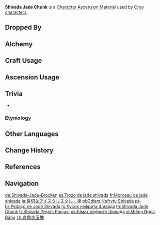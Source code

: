 {{Item Infobox
|id           = 104163
|image        = Item Shivada Jade Chunk.png
|type         = Character Ascension Materials
|invCategory  = Character Development Items
|group        = Shivada Jade
|group2       = Ascension Gems
|quality      = 4
|description  = Character Ascension material.<br>"Sorry..."<br>"...to also have you shoulder the grievances of the world."
|source1      = Dropped by [[Normal Bosses]] and [[Weekly Bosses]] (Lv. 60+)
|source2      = [[Alchemy]] (AR 35+)
}}
'''Shivada Jade Chunk''' is a [[Character Ascension Material]] used by [[Cryo]] [[characters]].

==Dropped By==
{{Dropped By|level=60}}

==Alchemy==
{{Recipe
|type = Crafting
|Shivada Jade Fragment = 3
|Mora = 900
|sort = Shivada Jade Fragment;Mora
}}
{{Recipe
|type = Converting
|Agnidus Agate Chunk = 1
|Dust of Azoth = 9
|sort = Agnidus Agate Chunk;Dust of Azoth
}}
{{Recipe
|type = Converting
|Varunada Lazurite Chunk = 1
|Dust of Azoth = 9
|sort = Varunada Lazurite Chunk;Dust of Azoth
}}
{{Recipe
|type = Converting
|Nagadus Emerald Chunk = 1
|Dust of Azoth = 9
|sort = Nagadus Emerald Chunk;Dust of Azoth
}}
{{Recipe
|type = Converting
|Vajrada Amethyst Chunk = 1
|Dust of Azoth = 9
|sort = Vajrada Amethyst Chunk;Dust of Azoth
}}
{{Recipe
|type = Converting
|Vayuda Turquoise Chunk = 1
|Dust of Azoth = 9
|sort = Vayuda Turquoise Chunk;Dust of Azoth
}}
{{Recipe
|type = Converting
|Prithiva Topaz Chunk = 1
|Dust of Azoth = 9
|sort = Prithiva Topaz Chunk;Dust of Azoth
}}

==Craft Usage==
{{Craft Usage}}

==Ascension Usage==
{{Ascension Usage}}

==Trivia==
* {{Transclude|Shivada Jade|ShivadaQuote|section=1}}
===Etymology===
{{Transclude|Shivada Jade|Etymology}}

==Other Languages==
{{Other Languages
|en      = Shivada Jade Chunk
|zhs     = 哀叙冰玉块
|zhs_rm  = Āixù Bīngyù Kuài
|zht     = 哀敘冰玉塊
|zht_rm  = Āixù Bīngyù Kuài
|zh_tl   = Chunk of Grief-Narrating Ice Jade
|ja      = 哀切なアイスクリスタル・塊
|ja_rm   = Aisetsu na Aisu Kurisutaru - Katamari
|ja_tl   = Mournful Ice Crystal - Chunk
|ko      = 서늘한 빙옥 덩이
|ko_rm   = 
|ko_tl   = Cool Ice-Jade Chunk
|es      = Trozo de jade shivada
|es_tl   = Piece of Shivada Jade
|fr      = Morceau de jade shivada
|fr_tl   = Shivada Jade Chunk
|ru      = Кусок нефрита Шивада
|ru_tl   = Shivada Jade Piece
|th      = Shivada Jade Chunk
|vi      = Miếng {{tt|Ngọc Băng|玉冰}}
|vi_tl   = Piece of Ice Jade
|de      = Shivada-Jade-Brocken
|de_tl   = Shivada Jade Chunk
|id      = Shivada Jade Chunk
|pt      = Pedaço de Jade Shivada
|pt_tl   = 
|tr      = Shivada Yeşimi Parçası
|tr_tl   = Shivada Jade Piece
|it      = Pezzo di giada Shivada
|it_tl   = Shivada Jade Chunk
}}

==Change History==
{{Change History|1.0}}

==References==
{{reflist}}

==Navigation==
{{Development Item Navbox|Character Ascension Materials}}

[[de:Shivada-Jade-Brocken]]
[[es:Trozo de jade shivada]]
[[fr:Morceau de jade shivada]]
[[ja:哀切なアイスクリスタル・塊]]
[[pl:Odłam Nefrytu Shivada]]
[[pt-br:Pedaço de Jade Shivada]]
[[ru:Кусок нефрита Шивада]]
[[th:Shivada Jade Chunk]]
[[tr:Shivada Yeşimi Parçası]]
[[uk:Шмат нефриту Шивада]]
[[vi:Miếng Ngọc Băng]]
[[zh:哀敘冰玉塊]]
